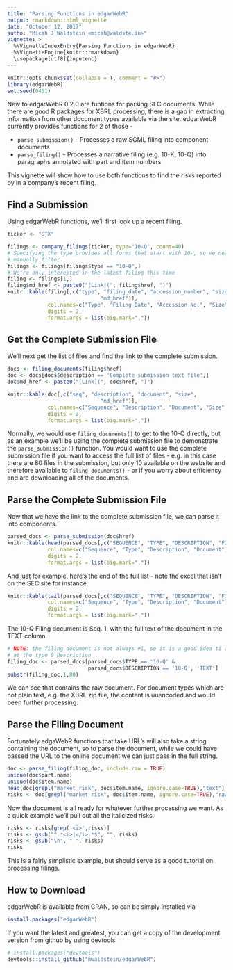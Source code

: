```yaml
---
title: "Parsing Functions in edgarWebR"
output: rmarkdown::html_vignette
date: "October 12, 2017"
autho: "Micah J Waldstein <micah@waldste.in>"
vignette: >
  %\VignetteIndexEntry{Parsing Functions in edgarWebR}
  %\VignetteEngine{knitr::rmarkdown}
  \usepackage[utf8]{inputenc}
---
```

```r
knitr::opts_chunk$set(collapse = T, comment = "#>")
library(edgarWebR)
set.seed(0451)
```
New to edgarWebR 0.2.0 are funtions for parsing SEC documents. While there are
good R packages for XBRL processing, there is a gap in extracting information
from other document types available via the site. edgarWebR currently provides
functions for 2 of those -

 * `parse_submission()` - Processes a raw SGML filing into component documents
 * `parse_filing()` - Processes a narrative filing (e.g. 10-K, 10-Q) into
   paragraphs annotated with part and item numbers

This vignette will show how to use both functions to find the risks reported by
in a company's recent filing.

## Find a Submission
Using edgarWebR functions, we'll first look up a recent filing.
```r
ticker <- "STX"

filings <- company_filings(ticker, type="10-Q", count=40)
# Specifying the type provides all forms that start with 10-, so we need to
# manually filter.
filings <- filings[filings$type == "10-Q",]
# We're only interested in the latest filing this time
filing <- filings[1,]
filing$md_href <- paste0("[Link](", filing$href, ")")
knitr::kable(filing[,c("type", "filing_date", "accession_number", "size",
                              "md_href")],
             col.names=c("Type", "Filing Date", "Accession No.", "Size", "Link"),
             digits = 2,
             format.args = list(big.mark=","))
```

## Get the Complete Submission File
We'll next get the list of files and find the link to the complete submission.
```r
docs <- filing_documents(filing$href)
doc <- docs[docs$description == 'Complete submission text file',]
doc$md_href <- paste0("[Link](", doc$href, ")")

knitr::kable(doc[,c("seq", "description", "document", "size",
                              "md_href")],
             col.names=c("Sequence", "Description", "Document", "Size", "Link"),
             digits = 2,
             format.args = list(big.mark=","))
```

Normally, we would use `filing_documents()` to get to the 10-Q directly, but as
an example we'll be using the complete submission file to demonstrate the
`parse_submission()` function. You would want to use the complete submission
file if you want to access the full list of files - e.g. in this case there are
80 files in the submission, but only 10 available on the website and therefore
available to `filing_documents()` - or if you worry about efficiency and are
downloading all of the documents.

## Parse the Complete Submission File
Now that we have the link to the complete submission file, we can parse it into
components.
```r
parsed_docs <- parse_submission(doc$href)
knitr::kable(head(parsed_docs[,c("SEQUENCE", "TYPE", "DESCRIPTION", "FILENAME")]),
             col.names=c("Sequence", "Type", "Description", "Document"),
             digits = 2,
             format.args = list(big.mark=","))
```

And just for example, here's the end of the full list - note the excel that
isn't on the SEC site for instance.
```r
knitr::kable(tail(parsed_docs[,c("SEQUENCE", "TYPE", "DESCRIPTION", "FILENAME")]),
             col.names=c("Sequence", "Type", "Description", "Document"),
             digits = 2,
             format.args = list(big.mark=","))
```

The 10-Q Filing document is Seq. 1, with the full text of the document in the
TEXT column.
```r
# NOTE: the filing document is not always #1, so it is a good idea ti also look
# at the type & Description
filing_doc <- parsed_docs[parsed_docs$TYPE == '10-Q' &
                          parsed_docs$DESCRIPTION == '10-Q', 'TEXT']
substr(filing_doc,1,80)
```
We can see that contains the raw document. For document types which are not
plain text, e.g. the XBRL zip file, the content is uuencoded and would been
further processing.

## Parse the Filing Document
Fortunately edgaWebR functions that take URL's will also take a string
containing the document, so to parse the document, while we could have passed the URL
to the online document we can just pass in the full string.
```r
doc <- parse_filing(filing_doc, include.raw = TRUE)
unique(doc$part.name)
unique(doc$item.name)
head(doc[grepl("market risk", doc$item.name, ignore.case=TRUE),"text"], 3)
risks <- doc[grepl("market risk", doc$item.name, ignore.case=TRUE),"raw"]
```

Now the document is all ready for whatever further processing we want. As a
quick example we'll pull out all the italicized risks.
```r
risks <- risks[grep('<i>',risks)]
risks <- gsub("^.*<i>|</i>.*$", "", risks)
risks <- gsub("\n", " ", risks)
risks
```

This is a fairly simplistic example, but should serve as a good tutorial on
processing filings.

## How to Download
edgarWebR is available from CRAN, so can be simply installed via
```r
install.packages("edgarWebR")
```

If you want the latest and greatest, you can get a copy of the development version
from github by using devtools:
```r
# install.packages("devtools")
devtools::install_github("mwaldstein/edgarWebR")
```

